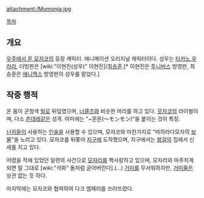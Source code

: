 attachment:/Momonja.jpg

[[목차]]

== 개요 ==
[[우주에서 온 모자코]]의 등장 캐릭터. 애니메이션 오리지널 캐릭터이다. 성우는 [[타카노 우라라]], 더빙판은 [wiki:"이현진(성우)" 이현진]/[[최승훈]].[* 이현진은 [[투니버스]] 방영판, 최승훈은 [[애니맥스]] 방영판의 성우를 맡았다.]

== 작중 행적 ==
온 몸이 군청색 [[털]]로 뒤덮였으며, [[너클즈]]와 비슷한 머리를 하고 있다. [[모자코]]의 라이벌이며, 다소 [[츤데레]]같은 성격. 어미에는 "~몬몬(〜モンモン)"을 붙이는 것이 특징.

[[닌자]]들이 사용하는 [[인술]]을 사용할 수 있으며, 모자코와 마찬가지로 "마하라다모자의 [[보물]]"을 노리고 있다. 모자코를 뒤쫒아 [[지구]]에 도착했으며, 지구에서는 [[왕걸]]의 집에서 신세를 지고 있다.

어렸을 적에 있었던 일련의 사건으로 [[모자리]]를 짝사랑하고 있으며, 모자리와 마주치게 되면 말 그대로 [wiki:"석화" 돌처럼 굳어버린다].(...) [[거미]]를 무서워하지만, [[거미줄]]은 상관 없는 듯 하다.

마지막에는 모자코와 협력하여 다크 엠페러를 쓰러뜨렸다.
